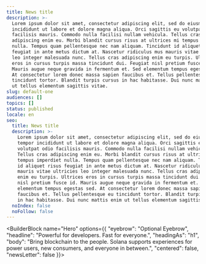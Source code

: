```yaml
---
title: News title
description: >-
  Lorem ipsum dolor sit amet, consectetur adipiscing elit, sed do eiusmod tempor
  incididunt ut labore et dolore magna aliqua. Orci sagittis eu volutpat odio
  facilisis mauris. Commodo nulla facilisi nullam vehicula. Tellus cras
  adipiscing enim eu. Morbi blandit cursus risus at ultrices mi tempus imperdiet
  nulla. Tempus quam pellentesque nec nam aliquam. Tincidunt id aliquet risus
  feugiat in ante metus dictum at. Nascetur ridiculus mus mauris vitae ultricies
  leo integer malesuada nunc. Tellus cras adipiscing enim eu turpis. Ultrices
  eros in cursus turpis massa tincidunt dui. Feugiat nisl pretium fusce id.
  Mauris augue neque gravida in fermentum et. Sed elementum tempus egestas sed.
  At consectetur lorem donec massa sapien faucibus et. Tellus pellentesque eu
  tincidunt tortor. Blandit turpis cursus in hac habitasse. Dui nunc mattis enim
  ut tellus elementum sagittis vitae.
slug: default-one
audiences: []
topics: []
status: published
locale: en
seo:
  title: News title
  description: >-
    Lorem ipsum dolor sit amet, consectetur adipiscing elit, sed do eiusmod
    tempor incididunt ut labore et dolore magna aliqua. Orci sagittis eu
    volutpat odio facilisis mauris. Commodo nulla facilisi nullam vehicula.
    Tellus cras adipiscing enim eu. Morbi blandit cursus risus at ultrices mi
    tempus imperdiet nulla. Tempus quam pellentesque nec nam aliquam. Tincidunt
    id aliquet risus feugiat in ante metus dictum at. Nascetur ridiculus mus
    mauris vitae ultricies leo integer malesuada nunc. Tellus cras adipiscing
    enim eu turpis. Ultrices eros in cursus turpis massa tincidunt dui. Feugiat
    nisl pretium fusce id. Mauris augue neque gravida in fermentum et. Sed
    elementum tempus egestas sed. At consectetur lorem donec massa sapien
    faucibus et. Tellus pellentesque eu tincidunt tortor. Blandit turpis cursus
    in hac habitasse. Dui nunc mattis enim ut tellus elementum sagittis vitae.
  noIndex: false
  noFollow: false
---
```


<BuilderBlock name="Hero" options={{
  "eyebrow": "Optional Eyebrow",
  "headline": "Powerful for developers. Fast for everyone.",
  "headingAs": "h1",
  "body": "Bring blockchain to the people. Solana supports experiences for power users, new consumers, and everyone in between.",
  "centered": false,
  "newsLetter": false
}}>

</BuilderBlock>
